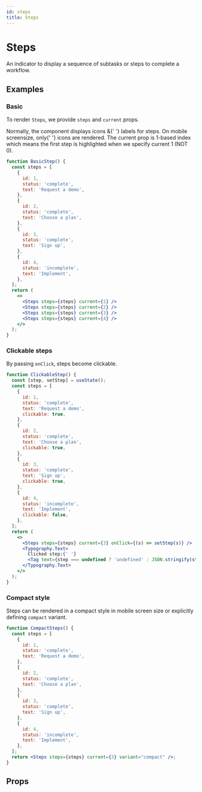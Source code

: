 ```yaml
---
id: steps
title: Steps
---
```



# Steps

An indicator to display a sequence of subtasks or steps to complete a workflow.

## Examples

### Basic

To render `Steps`, we provide `steps` and `current` props.

<Note title="Mobile display" intent="info">
  Normally, the component displays <Highlight>icons</Highlight> &{' '}
  <Highlight>labels</Highlight> for steps. On mobile screensize, only{' '}
  <Highlight>icons</Highlight> are rendered.
</Note>

<Note title="Current prop index">
  The <Highlight>current</Highlight> prop is 1-based index which means the first
  step is highlighted when we specify <Highlight>current</Highlight> 1 (NOT 0).
</Note>

```jsx live
function BasicStep() {
  const steps = [
    {
      id: 1,
      status: 'complete',
      text: 'Request a demo',
    },
    {
      id: 2,
      status: 'complete',
      text: 'Choose a plan',
    },
    {
      id: 3,
      status: 'complete',
      text: 'Sign up',
    },
    {
      id: 4,
      status: 'incomplete',
      text: 'Implement',
    },
  ];
  return (
    <>
      <Steps steps={steps} current={1} />
      <Steps steps={steps} current={2} />
      <Steps steps={steps} current={3} />
      <Steps steps={steps} current={4} />
    </>
  );
}
```

### Clickable steps

By passing `onClick`, steps become clickable.

```jsx live
function ClickableStep() {
  const [step, setStep] = useState();
  const steps = [
    {
      id: 1,
      status: 'complete',
      text: 'Request a demo',
      clickable: true,
    },
    {
      id: 2,
      status: 'complete',
      text: 'Choose a plan',
      clickable: true,
    },
    {
      id: 3,
      status: 'complete',
      text: 'Sign up',
      clickable: true,
    },
    {
      id: 4,
      status: 'incomplete',
      text: 'Implement',
      clickable: false,
    },
  ];
  return (
    <>
      <Steps steps={steps} current={3} onClick={(s) => setStep(s)} />
      <Typography.Text>
        Clicked step:{' '}
        <Tag text={step === undefined ? 'undefined' : JSON.stringify(step)} />
      </Typography.Text>
    </>
  );
}
```

### Compact style

Steps can be rendered in a compact style in mobile screen size or explicitly defining `compact` variant.

```jsx live
function CompactSteps() {
  const steps = [
    {
      id: 1,
      status: 'complete',
      text: 'Request a demo',
    },
    {
      id: 2,
      status: 'complete',
      text: 'Choose a plan',
    },
    {
      id: 3,
      status: 'complete',
      text: 'Sign up',
    },
    {
      id: 4,
      status: 'incomplete',
      text: 'Implement',
    },
  ];
  return <Steps steps={steps} current={3} variant="compact" />;
}
```

## Props

<Props of="Steps" from="web" />
